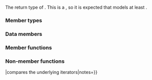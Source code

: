 {{cpp/ranges/title|n=split_view&lt;V,Pattern&gt;::|''iterator''}}
{{cpp/ranges/split_view/navbar}}
{{ddcla|since=c++20|expos=yes|
class /*iterator*/;
}}

The return type of {{ltt|cpp/ranges/split_view|split_view::begin}}. This is a {{lconcept|forward_iterator}}, so it is expected that {{tt|V}} models at least {{lconcept|forward_range}}.

===Member types===
{{dsc begin}}
{{dsc hitem|Member type|Definition}}
{{dsc|{{tt|iterator_concept}}|{{lc|std::forward_iterator_tag}}}}
{{dsc|{{tt|iterator_category}}|{{lc|std::input_iterator_tag}}}}
{{dsc|{{tt|value_type}}|{{c/core|ranges::subrange&lt;ranges::iterator_t&lt;V&gt;&gt;}}}}
{{dsc|{{tt|difference_type}}|{{c/core|ranges::range_difference_t&lt;V&gt;}}}}
{{dsc end}}

===Data members===
{{dsc begin}}
{{dsc hitem|Member|Description}}
{{dsc expos mem obj|parent_|id=parent|private=yes|spec={{c/core|ranges::split_view&lt;V, Pattern&gt;*}}|a pointer to the parent {{lc|ranges::split_view|split_view}} object}}
{{dsc expos mem obj|cur_|id=cur|private=yes|spec={{c/core|ranges::iterator_t&lt;V&gt;}}|an iterator into the underlying {{lconcept|view}} that points to the begin of a current subrange}}
{{dsc expos mem obj|next_|id=next|private=yes|spec={{c/core|ranges::subrange&lt;ranges::iterator_t&lt;V&gt;&gt;}}|a subrange to the position of the pattern next to the current subrange}}
{{dsc expos mem obj|trailing_empty_|id=trailing_empty|private=yes|spec={{c/core|bool}}|a flag that indicates whether an empty trailing subrange (if any) was reached}}
{{dsc end}}

===Member functions===
{{dsc begin}}
{{dsc mem ctor|nolink=true|inlinemem=true|constructs an iterator|notes={{mark c++20}}}}
{{dsc mem fun|nolink=true|inlinemem=true|base|returns the underlying iterator|notes={{mark c++20}}}}
{{dsc mem fun|nolink=true|inlinemem=true|operator*|returns the current subrange|notes={{mark c++20}}}}
{{dsc mem fun|nolink=true|inlinemem=true|operator++&lt;br&gt;operator++{{dsc small|(int)}}|advances the iterator|notes={{mark c++20}}}}
{{dsc end}}

{{member|{{small|std::ranges::split_view::''iterator''::}}''iterator''|2=
{{dcl begin}}
{{dcl|since=c++20|num=1|1=
/*iterator*/() = default;
}}
{{dcl|since=c++20|num=2|1=
constexpr /*iterator*/( split_view&amp; parent, ranges::iterator_t&lt;V&gt; current,
                        ranges::subrange&lt;ranges::iterator_t&lt;V&gt;&gt; next );
}}
{{dcl end}}

@1@ Value-initializes non-static data members with their default member initializers, that is
* {{c|1=ranges::split_view* parent_ = nullptr;}},
* {{c|1=ranges::iterator_t&lt;V&gt; cur_ = ranges::iterator_t&lt;V&gt;();}},
* {{c|1=ranges::subrange&lt;ranges::iterator_t&lt;V&gt;&gt; next_ = ranges::subrange&lt;ranges::iterator_t&lt;V&gt;&gt;();}}, and
* {{c|1=bool trailing_empty_ = false;}}.

@2@ Initializes non-static data members:
* {{c|1=ranges::split_view* parent_ = std::addressof(parent);}},
* {{c|1=ranges::iterator_t&lt;V&gt; cur_ = std::move(current);}},
* {{c|1=ranges::subrange&lt;ranges::iterator_t&lt;V&gt;&gt; next_ = std::move(next);}}, and
* {{c|1=bool trailing_empty_ = false;}}.
}}

{{member|{{small|std::ranges::split_view::''iterator''::}}base|2=

{{dcl begin}}
{{dcl|since=c++20|1=
constexpr const ranges::iterator_t&lt;V&gt; base() const;
}}
{{dcl end}}

Equivalent to {{c|return cur_;}}.
}}

{{member|{{small|std::ranges::split_view::''iterator''::}}operator*|2=
{{dcl begin}}
{{dcl|since=c++20|1=
constexpr value_type operator*() const;
}}
{{dcl end}}

Equivalent to {{c|1=return {cur_, next_.begin()};}}.
}}

{{member|{{small|std::ranges::split_view::''iterator''::}}operator++|2=
{{dcl begin}}
{{dcl|since=c++20|num=1|1=
constexpr /*iterator*/&amp; operator++();
}}
{{dcl|since=c++20|num=2|1=
constexpr void operator++( int );
}}
{{dcl end}}

@1@ Equivalent to&lt;br&gt;{{c|1=
cur_ = next_.begin();
if (cur_ != ranges::end(parent_-&gt;base_))
{
    if (cur_ = next_.end(); cur_ == ranges::end(parent_-&gt;base_))
    {
        trailing_empty_ = true;
        next_ = {cur_, cur_};
    }
    else
        next_ = parent_-&gt;find_next(cur_);
}
else
    trailing_empty_ = false;

return *this;
}}

@2@ Equivalent to {{c|1=auto tmp = *this; ++*this; return tmp;}}.
}}

===Non-member functions===
{{dsc begin}}
{{dsc fun|nolink=true|operator{{==}}|compares the underlying iterators|notes={{mark c++20}}}}
{{dsc end}}

{{member|1=operator=={{small|(std::ranges::split_view::''iterator'', std::ranges::split_view::''iterator'')}}|2=
{{ddcl|since=c++20|1=
friend constexpr bool operator==( const /*iterator*/&amp; x, const /*iterator*/&amp; y );
}}

Equivalent to {{c|1=return x.cur_ == y.cur_ and x.trailing_empty_ == y.trailing_empty_;}}.

{{cpp/note synthesized eq}}

{{cpp/hidden friend|plural=no|{{tt|std::ranges::split_view::''iterator''}}}}
}}

{{langlinks|es|ja|ru|zh}}